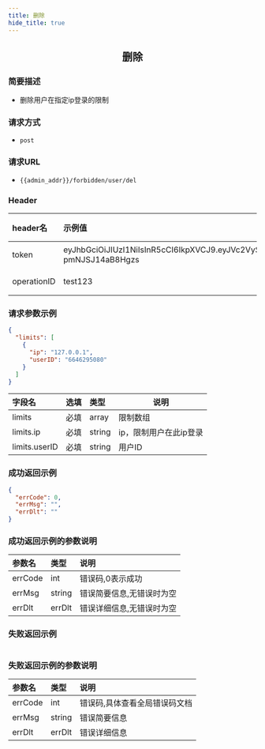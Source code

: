 ```yaml
---
title: 删除
hide_title: true
---
```


<center>

## 删除

</center>

### 简要描述
- 删除用户在指定ip登录的限制
### 请求方式
- `post` 
### 请求URL
- `{{admin_addr}}/forbidden/user/del` 


### Header
|header名|示例值|选填|类型|说明|
|:----    |:-------    |:--- |---|------      |
|token|eyJhbGciOiJIUzI1NiIsInR5cCI6IkpXVCJ9.eyJVc2VySUQiOiJhZG1pbjIiLCJVc2VyVHlwZSI6MiwiZXhwIjoxNjk4NTcwOTUwLCJuYmYiOjE2OTA3OTQ2NTAsImlhdCI6MTY5MDc5NDk1MH0.DLbXohAp8mUx_qQZbK47T8GlUMm-pmNJSJ14aB8Hgzs|必填|string||
|operationID|test123|必填|string||


### 请求参数示例


```json
{
  "limits": [
    {
      "ip": "127.0.0.1",
      "userID": "6646295080"
    }
  ]
}
```
|字段名|选填|类型|说明|
|:----    |:-------    |:--- |---|
|limits|必填|array|限制数组|
|limits.ip|必填|string|ip，限制用户在此ip登录|
|limits.userID|必填|string|用户ID|
### 成功返回示例


```json
{
  "errCode": 0,
  "errMsg": "",
  "errDlt": ""
}
```
### 成功返回示例的参数说明


|参数名|类型|说明|
|:----    |:-------    |:--- |
|errCode|int|错误码,0表示成功|
|errMsg|string|错误简要信息,无错误时为空|
|errDlt|errDlt|错误详细信息,无错误时为空|
### 失败返回示例


```json

```
### 失败返回示例的参数说明


|参数名|类型|说明|
|:----    |:-------    |:--- |
|errCode|int|错误码,具体查看全局错误码文档|
|errMsg|string|错误简要信息|
|errDlt|errDlt|错误详细信息|
